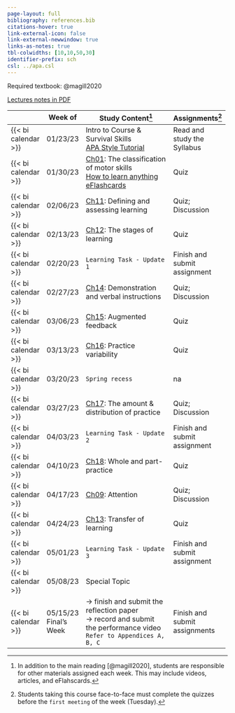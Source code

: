 ```yaml
---
page-layout: full
bibliography: references.bib
citations-hover: true
link-external-icon: false
link-external-newwindow: true
links-as-notes: true
tbl-colwidths: [10,10,50,30]
identifier-prefix: sch
csl: ../apa.csl
---
```


Required textbook: @magill2020

[Lectures notes in PDF](https://mycsunemail-my.sharepoint.com/:f:/g/personal/ovande_furtado_csun_edu/EgvTsxjz9lxPs8aAE9d58KYBXMYMqbVpou6BhML72o8kJw?e=JVYhdJ)

+---------------------+--------------+-------------------------------------------------------------------------------------------------------------------------------------------------------------------------------------+-------------------------------+
|                     | Week of      | Study Content[^1]                                                                                                                                                                   | Assignments[^2]               |
+=====================+==============+=====================================================================================================================================================================================+===============================+
| {{< bi calendar >}} | 01/23/23     | Intro to Course & Survival Skills\                                                                                                                                                  | Read and study the Syllabus   |
|                     |              | [APA Style Tutorial](https://docs.google.com/document/d/e/2PACX-1vQg7XJ-Z5619v-v9uCbS_5QjpYIfXH2Q1amid7Wcv6cmBMj-cMPpdJ2wK4NwU6H53LLbbgusqxxqXC6/pub)                               |                               |
+---------------------+--------------+-------------------------------------------------------------------------------------------------------------------------------------------------------------------------------------+-------------------------------+
| {{< bi calendar >}} | 01/30/23     | [Ch01](https://mycsunemail-my.sharepoint.com/:f:/g/personal/ovande_furtado_csun_edu/EgvTsxjz9lxPs8aAE9d58KYBXMYMqbVpou6BhML72o8kJw?e=JVYhdJ): The classification of motor skills\   | Quiz                          |
|                     |              | [How to learn anything](https://youtu.be/H3Uk9WAOI08)\                                                                                                                              |                               |
|                     |              | [eFlashcards](https://quizlet.com/_zs84k?x=1jqt&i=dj5)                                                                                                                              |                               |
+---------------------+--------------+-------------------------------------------------------------------------------------------------------------------------------------------------------------------------------------+-------------------------------+
| {{< bi calendar >}} | 02/06/23     | [Ch11](https://mycsunemail-my.sharepoint.com/:f:/g/personal/ovande_furtado_csun_edu/EgvTsxjz9lxPs8aAE9d58KYBXMYMqbVpou6BhML72o8kJw?e=JVYhdJ): Defining and assessing learning       | Quiz; Discussion              |
+---------------------+--------------+-------------------------------------------------------------------------------------------------------------------------------------------------------------------------------------+-------------------------------+
| {{< bi calendar >}} | 02/13/23     | [Ch12](https://mycsunemail-my.sharepoint.com/:f:/g/personal/ovande_furtado_csun_edu/EgvTsxjz9lxPs8aAE9d58KYBXMYMqbVpou6BhML72o8kJw?e=JVYhdJ): The stages of learning                | Quiz                          |
+---------------------+--------------+-------------------------------------------------------------------------------------------------------------------------------------------------------------------------------------+-------------------------------+
| {{< bi calendar >}} | 02/20/23     | `Learning Task - Update 1`                                                                                                                                                          | Finish and submit assignment  |
+---------------------+--------------+-------------------------------------------------------------------------------------------------------------------------------------------------------------------------------------+-------------------------------+
| {{< bi calendar >}} | 02/27/23     | [Ch14](https://mycsunemail-my.sharepoint.com/:f:/g/personal/ovande_furtado_csun_edu/EgvTsxjz9lxPs8aAE9d58KYBXMYMqbVpou6BhML72o8kJw?e=JVYhdJ): Demonstration and verbal instructions | Quiz; Discussion              |
+---------------------+--------------+-------------------------------------------------------------------------------------------------------------------------------------------------------------------------------------+-------------------------------+
| {{< bi calendar >}} | 03/06/23     | [Ch15](https://mycsunemail-my.sharepoint.com/:f:/g/personal/ovande_furtado_csun_edu/EgvTsxjz9lxPs8aAE9d58KYBXMYMqbVpou6BhML72o8kJw?e=JVYhdJ): Augmented feedback                    | Quiz                          |
+---------------------+--------------+-------------------------------------------------------------------------------------------------------------------------------------------------------------------------------------+-------------------------------+
| {{< bi calendar >}} | 03/13/23     | [Ch16](https://mycsunemail-my.sharepoint.com/:f:/g/personal/ovande_furtado_csun_edu/EgvTsxjz9lxPs8aAE9d58KYBXMYMqbVpou6BhML72o8kJw?e=JVYhdJ): Practice variability                  | Quiz                          |
+---------------------+--------------+-------------------------------------------------------------------------------------------------------------------------------------------------------------------------------------+-------------------------------+
| {{< bi calendar >}} | 03/20/23     | `Spring recess`                                                                                                                                                                     | na                            |
+---------------------+--------------+-------------------------------------------------------------------------------------------------------------------------------------------------------------------------------------+-------------------------------+
| {{< bi calendar >}} | 03/27/23     | [Ch17](https://mycsunemail-my.sharepoint.com/:f:/g/personal/ovande_furtado_csun_edu/EgvTsxjz9lxPs8aAE9d58KYBXMYMqbVpou6BhML72o8kJw?e=JVYhdJ): The amount & distribution of practice | Quiz; Discussion              |
+---------------------+--------------+-------------------------------------------------------------------------------------------------------------------------------------------------------------------------------------+-------------------------------+
| {{< bi calendar >}} | 04/03/23     | `Learning Task - Update 2`                                                                                                                                                          | Finish and submit assignment  |
+---------------------+--------------+-------------------------------------------------------------------------------------------------------------------------------------------------------------------------------------+-------------------------------+
| {{< bi calendar >}} | 04/10/23     | [Ch18](https://mycsunemail-my.sharepoint.com/:f:/g/personal/ovande_furtado_csun_edu/EgvTsxjz9lxPs8aAE9d58KYBXMYMqbVpou6BhML72o8kJw?e=JVYhdJ): Whole and part-practice               | Quiz                          |
+---------------------+--------------+-------------------------------------------------------------------------------------------------------------------------------------------------------------------------------------+-------------------------------+
| {{< bi calendar >}} | 04/17/23     | [Ch09](https://mycsunemail-my.sharepoint.com/:f:/g/personal/ovande_furtado_csun_edu/EgvTsxjz9lxPs8aAE9d58KYBXMYMqbVpou6BhML72o8kJw?e=JVYhdJ): Attention                             | Quiz; Discussion              |
+---------------------+--------------+-------------------------------------------------------------------------------------------------------------------------------------------------------------------------------------+-------------------------------+
| {{< bi calendar >}} | 04/24/23     | [Ch13](https://mycsunemail-my.sharepoint.com/:f:/g/personal/ovande_furtado_csun_edu/EgvTsxjz9lxPs8aAE9d58KYBXMYMqbVpou6BhML72o8kJw?e=JVYhdJ): Transfer of learning                  | Quiz                          |
+---------------------+--------------+-------------------------------------------------------------------------------------------------------------------------------------------------------------------------------------+-------------------------------+
| {{< bi calendar >}} | 05/01/23     | `Learning Task - Update 3`                                                                                                                                                          | Finish and submit assignment  |
+---------------------+--------------+-------------------------------------------------------------------------------------------------------------------------------------------------------------------------------------+-------------------------------+
| {{< bi calendar >}} | 05/08/23     | Special Topic                                                                                                                                                                       |                               |
+---------------------+--------------+-------------------------------------------------------------------------------------------------------------------------------------------------------------------------------------+-------------------------------+
| {{< bi calendar >}} | 05/15/23\    | → finish and submit the reflection paper\                                                                                                                                           | Finish and submit assignments |
|                     | Final's Week | → record and submit the performance video\                                                                                                                                          |                               |
|                     |              | `Refer to Appendices A, B, C`                                                                                                                                                       |                               |
+---------------------+--------------+-------------------------------------------------------------------------------------------------------------------------------------------------------------------------------------+-------------------------------+

[^1]: In addition to the main reading [@magill2020], students are responsible for other materials assigned each week. This may include videos, articles, and eFlahscards.

[^2]: Students taking this course face-to-face must complete the quizzes before the `first meeting` of the week (Tuesday).
